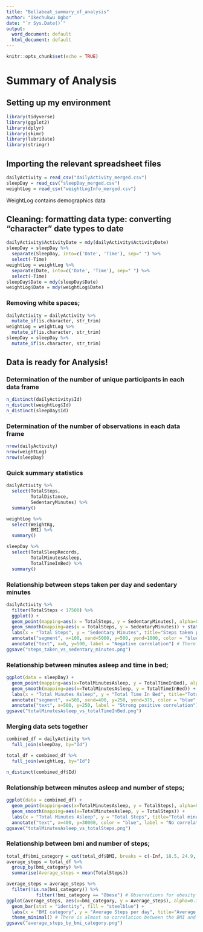 ```yaml
---
title: "Bellabeat_summary_of_analysis"
author: "Ikechukwu Ugbo"
date: "`r Sys.Date()`"
output:
  word_document: default
  html_document: default
---
```


```r
knitr::opts_chunk$set(echo = TRUE)
```

# Summary of Analysis
## Setting up my environment
```r
library(tidyverse)
library(ggplot2)
library(dplyr)
library(skimr)
library(lubridate)
library(stringr)
```

## Importing the relevant spreadsheet files
```r
dailyActivity = read_csv("dailyActivity_merged.csv")
sleepDay = read_csv("sleepDay_merged.csv")
weightLog = read_csv("weightLogInfo_merged.csv") 
```
WeightLog contains demographics data

## Cleaning: formatting data type: converting "character" date types to date 
```r
dailyActivity$ActivityDate = mdy(dailyActivity$ActivityDate)
sleepDay = sleepDay %>% 
  separate(SleepDay, into=c('Date', 'Time'), sep=" ") %>% 
  select(-Time)
weightLog = weightLog %>% 
  separate(Date, into=c('Date', 'Time'), sep=" ") %>% 
  select(-Time)
sleepDay$Date = mdy(sleepDay$Date)
weightLog$Date = mdy(weightLog$Date)
```

### Removing white spaces;
```r
dailyActivity = dailyActivity %>%
  mutate_if(is.character, str_trim)
weightLog = weightLog %>%
  mutate_if(is.character, str_trim)
sleepDay = sleepDay %>%
  mutate_if(is.character, str_trim)
```

## Data is ready for Analysis!

### Determination of the number of unique participants in each data frame
```r
n_distinct(dailyActivity$Id) 
n_distinct(weightLog$Id) 
n_distinct(sleepDay$Id) 
```

### Determination of the number of observations in each data frame
```r
nrow(dailyActivity) 
nrow(weightLog) 
nrow(sleepDay) 
```

### Quick summary statistics
```r
dailyActivity %>% 
  select(TotalSteps,
         TotalDistance, 
         SedentaryMinutes) %>% 
  summary()

weightLog %>% 
  select(WeightKg,
         BMI) %>% 
  summary()

sleepDay %>% 
  select(TotalSleepRecords, 
         TotalMinutesAsleep,
         TotalTimeInBed) %>% 
  summary()
```

### Relationship between steps taken per day and sedentary minutes
```r
dailyActivity %>% 
  filter(TotalSteps < 17500) %>% 
  ggplot() +
  geom_point(mapping=aes(x = TotalSteps, y = SedentaryMinutes), alpha=0.3, position = position_jitter()) +
  geom_smooth(mapping=aes(x = TotalSteps, y = SedentaryMinutes)) + stat_ellipse(mapping=aes(x = TotalSteps, y = SedentaryMinutes)) +
  labs(x = "Total Steps", y = "Sedentary Minutes", title="Steps taken per day vs Sedentary minutes", subtitle = "What relationship can we see here?") +
  annotate("segment", x=100, xend=5000, y=500, yend=1000, color = "blue", alpha=0.6, arrow=arrow()) +
  annotate("text", x=0, y=500, label = "Negative correlation") # There is a weak negative correlation between total steps taken and number of sedentary minutes
ggsave("steps_taken_vs_sedentary_minutes.png")
```

### Relationship between minutes asleep and time in bed;
```r
ggplot(data = sleepDay) +
  geom_point(mapping=aes(x=TotalMinutesAsleep, y = TotalTimeInBed), alpha=0.3, position = position_jitter()) +
  geom_smooth(mapping=aes(x=TotalMinutesAsleep, y = TotalTimeInBed)) + 
  labs(x = "Total Minutes Asleep", y = "Total Time In Bed", title="Total minutes asleep vs Total time in bed", subtitle = "What relationship can we see here?") +
  annotate("segment", x=500, xend=400, y=250, yend=375, color = "blue", alpha=0.6, arrow=arrow()) +
  annotate("text", x=500, y=250, label = "Strong positive correlation") # There is a strong positive correlation between the total number of minutes asleep and the total number of minutes spent in bed.
ggsave("totalMinutesAsleep_vs_totalTimeInBed.png")
```

### Merging data sets together
```r
combined_df = dailyActivity %>% 
  full_join(sleepDay, by="Id")

total_df = combined_df %>% 
  full_join(weightLog, by="Id")

n_distinct(combined_df$Id) 
```

### Relationship between minutes asleep and number of steps;
```r
ggplot(data = combined_df) + 
  geom_point(mapping=aes(x=TotalMinutesAsleep, y = TotalSteps), alpha=0.3, position = position_jitter()) +
  geom_smooth(mapping=aes(x=TotalMinutesAsleep, y = TotalSteps)) +
  labs(x = "Total Minutes Asleep", y = "Total Steps", title="Total minutes asleep vs Total steps", subtitle = "What relationship can we see here?") +
  annotate("text", x=400, y=30000, color = "blue", label = "No correlation") # There is almost no correlation between total number of minutes of sleep and the total steps taken per day. 
ggsave("totalMinutesAsleep_vs_totalSteps.png")
```

### Relationship between bmi and number of steps;
```r
total_df$bmi_category = cut(total_df$BMI, breaks = c(-Inf, 18.5, 24.9, 29.9, Inf), labels = c("Underweight", "Normal Weight", "Overweight", "Obese"), right = FALSE)
average_steps = total_df %>% 
  group_by(bmi_category) %>% 
  summarise(Average_steps = mean(TotalSteps))

average_steps = average_steps %>% 
  filter(!is.na(bmi_category)) %>% 
           filter(!bmi_category == "Obese") # Observations for obesity were removed to ensure data fairness. Also, observation was just one and could be considered as an outlier.
ggplot(average_steps, aes(x=bmi_category, y = Average_steps), alpha=0.3, position = position_jitter()) +
  geom_bar(stat = "identity", fill = "steelblue") +
  labs(x = "BMI category", y = "Average Steps per day", title="Average Steps by BMI category") +
  theme_minimal() # There is almost no correlation between the BMI and the number of steps taken per day.
ggsave("average_steps_by_bmi_category.png")
```


